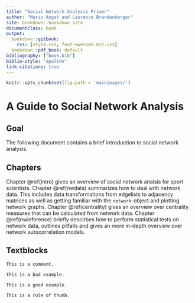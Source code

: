 ```yaml
---
title: "Social Network Analysis Primer"
author: "Mario Angst and Laurence Brandenberger"
site: bookdown::bookdown_site
documentclass: book
output:
  bookdown::gitbook: 
    css: [style.css, font-awesome.min.css]
  bookdown::pdf_book: default
bibliography: ["book.bib"]
biblio-style: "apalike"
link-citations: true
---
```


```r
knitr::opts_chunk$set(fig.path = 'mainimages/')
```

<!-- Verlinken:  \@ref(forschungsfrage) -->
<!-- ```{block, type='rmdcomment'} -->
<!-- Hier steht ein Kommentar. -->
<!-- ``` -->

<!-- ```{block, type ='rmdwrong'} -->
<!-- Hier steht ein schlechtes oder falsches Beispiel. -->
<!-- ``` -->

<!-- ```{block, type ='rmdright'} -->
<!-- Hier steht ein korrektes Beispiel. -->
<!-- ``` -->

<!-- ```{block, type = 'rmddaumenregel'} -->
<!-- Hier steht eine Daumenregel. -->
<!-- ``` -->

<!-- ```{r setup, include=FALSE} -->
<!-- opts_chunk$set(tidy.opts = list(width.cutoff = 80), tidy = TRUE) -->
<!-- ``` -->

<!-- Bild einfügen:  -->
<!-- ```{r, echo=FALSE, fig.cap = 'Plagiatssoftware Turnitin', fig.width=10, fig.height=8} -->
<!-- knitr::include_graphics(rep("screenshots/plagiate.png")) -->
<!-- ``` -->

# A Guide to Social Network Analysis
## Goal

The following document contains a brief introduction to social network analysis.

## Chapters

Chapter \@ref(intro) gives an overview of social network analsis for sport scientists.
Chapter \@ref(nwdata) summarizes how to deal with network data. This includes data transformations from edgelists to adjacency matrices as well as getting familiar with the `network`-object and plotting network graphs.
Chapter \@ref(centrality) gives an overview over centrality measures that can be calculated from network data.
Chapter \@ref(nwinference) briefly descirbes how to perform statistical tests on network data, outlines pitfalls and gives an more in-depth overview over network autocorrelation models.

## Textblocks

```block
This is a comment.
```

```block
This is a bad example.
```

```block
This is a good example.
```

```block
This is a rule of thumb.
```

